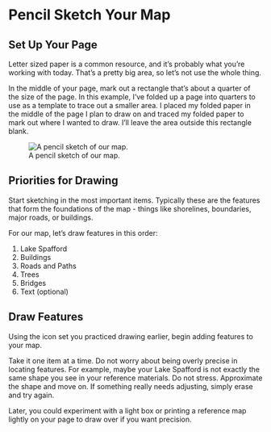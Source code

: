 # Pencil Sketch Your Map

## Set Up Your Page

Letter sized paper is a common resource, and it's probably what you're working with today. That's a pretty big area, so let's not use the whole thing.

In the middle of your page, mark out a rectangle that's about a quarter of the size of the page. In this example, I've folded up a page into quarters to use as a template to trace out a smaller area. I placed my folded paper in the  middle of the page I plan to draw on and traced my folded paper to mark out where I wanted to draw. I'll leave the area outside this rectangle blank.

![A pencil sketch of our map.](/images/map_pencil_sketch.jpg){fig-align="left"}


## Priorities for Drawing

Start sketching in the most important items. Typically these are the features that form the foundations of the map - things like shorelines, boundaries, major roads, or buildings.  

For our map, let's draw features in this order:

1. Lake Spafford
1. Buildings
1. Roads and Paths
1. Trees
1. Bridges
1. Text (optional)

## Draw Features

Using the icon set you practiced drawing earlier, begin adding features to your map.

Take it one item at a time. Do not worry about being overly precise in locating features. For example, maybe your Lake Spafford is not exactly the same shape you see in your reference materials. Do not stress. Approximate the shape and move on.  If something really needs adjusting, simply erase and try again.

Later, you could experiment with a light box or printing a reference map lightly on your page to draw over if you want precision.